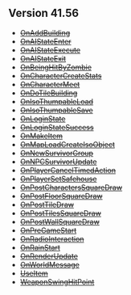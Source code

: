 == Version 41.56 ==
*<s>[[Modding:Lua Events/OnAddBuilding|OnAddBuilding]]</s>
*<s>[[Modding:Lua Events/OnAIStateEnter|OnAIStateEnter]]</s>
*<s>[[Modding:Lua Events/OnAIStateExecute|OnAIStateExecute]]</s>
*<s>[[Modding:Lua Events/OnAIStateExit|OnAIStateExit]]</s>
*<s>[[Modding:Lua Events/OnBeingHitByZombie|OnBeingHitByZombie]]</s>
*<s>[[Modding:Lua Events/OnCharacterCreateStats|OnCharacterCreateStats]]</s>
*<s>[[Modding:Lua Events/OnCharacterMeet|OnCharacterMeet]]</s>
*<s>[[Modding:Lua Events/OnDoTileBuilding|OnDoTileBuilding]]</s>
*<s>[[Modding:Lua Events/OnIsoThumpableLoad|OnIsoThumpableLoad]]</s>
*<s>[[Modding:Lua Events/OnIsoThumpableSave|OnIsoThumpableSave]]</s>
*<s>[[Modding:Lua Events/OnLoginState|OnLoginState]]</s>
*<s>[[Modding:Lua Events/OnLoginStateSuccess|OnLoginStateSuccess]]</s>
*<s>[[Modding:Lua Events/OnMakeItem|OnMakeItem]]</s>
*<s>[[Modding:Lua Events/OnMapLoadCreateIsoObject|OnMapLoadCreateIsoObject]]</s>
*<s>[[Modding:Lua Events/OnNewSurvivorGroup|OnNewSurvivorGroup]]</s>
*<s>[[Modding:Lua Events/OnNPCSurvivorUpdate|OnNPCSurvivorUpdate]]</s>
*<s>[[Modding:Lua Events/OnPlayerCancelTimedAction|OnPlayerCancelTimedAction]]</s>
*<s>[[Modding:Lua Events/OnPlayerSetSafehouse|OnPlayerSetSafehouse]]</s>
*<s>[[Modding:Lua Events/OnPostCharactersSquareDraw|OnPostCharactersSquareDraw]]</s>
*<s>[[Modding:Lua Events/OnPostFloorSquareDraw|OnPostFloorSquareDraw]]</s>
*<s>[[Modding:Lua Events/OnPostTileDraw|OnPostTileDraw]]</s>
*<s>[[Modding:Lua Events/OnPostTilesSquareDraw|OnPostTilesSquareDraw]]</s>
*<s>[[Modding:Lua Events/OnPostWallSquareDraw|OnPostWallSquareDraw]]</s>
*<s>[[Modding:Lua Events/OnPreGameStart|OnPreGameStart]]</s>
*<s>[[Modding:Lua Events/OnRadioInteraction|OnRadioInteraction]]</s>
*<s>[[Modding:Lua Events/OnRainStart|OnRainStart]]</s>
*<s>[[Modding:Lua Events/OnRenderUpdate|OnRenderUpdate]]</s>
*<s>[[Modding:Lua Events/OnWorldMessage|OnWorldMessage]]</s>
*<s>[[Modding:Lua Events/UseItem|UseItem]]</s>
*<s>[[Modding:Lua Events/WeaponSwingHitPoint|WeaponSwingHitPoint]]</s>
